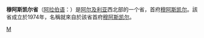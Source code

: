{{Unreferenced|time=2022-01-07T02:57:13+00:00}}
{{Infobox Algerian Province 
 |capital                =穆阿斯凯尔
 |name                   = 穆阿斯凯尔省<br />{{lang|ar|ولاية مستغان|}}
 |area                   =  5,962
 |arank                   =  
 |oos                  =   1 E9 m²
 |image                    =Algeria-Mostaganem.png
 |pop                    =676,192
 |prank                  = 
 |den                    = 
 |creation               = 
 |districts              = 
 |municipalities         = 
 |dial                   = 
 |code                   =29
|}}
'''穆阿斯凯尔省'''（[[阿拉伯语|阿拉伯语]]：'''{{lang|ar|ولاية مستغان|}}'''）是[[阿尔及利亚|阿尔及利亚]]西北部的一个省，首府[[穆阿斯凯尔|穆阿斯凯尔]]。該省成立於1974年，名稱就來自於該省首府[[穆阿斯凯尔|穆阿斯凯尔]]。

{{coord|display=title}}
{{Algeria-geo-stub}}
{{阿尔及利亚省份}}

[[Category:阿尔及利亚省份|M]]